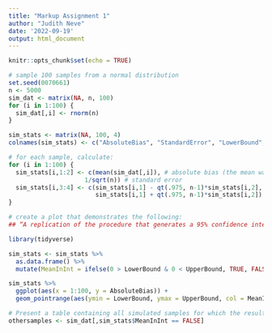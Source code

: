 ```yaml
---
title: "Markup Assignment 1"
author: "Judith Neve"
date: '2022-09-19'
output: html_document
---
```


```r
knitr::opts_chunk$set(echo = TRUE)
```

```r
# sample 100 samples from a normal distribution
set.seed(0070661)
n <- 5000
sim_dat <- matrix(NA, n, 100)
for (i in 1:100) {
  sim_dat[,i] <- rnorm(n)
}
```

```r
sim_stats <- matrix(NA, 100, 4)
colnames(sim_stats) <- c("AbsoluteBias", "StandardError", "LowerBound", "UpperBound")

# for each sample, calculate:
for (i in 1:100) {
  sim_stats[i,1:2] <- c(mean(sim_dat[,i]), # absolute bias (the mean was 0 so the mean of the sample works)
                     1/sqrt(n)) # standard error
  sim_stats[i,3:4] <- c(sim_stats[i,1] - qt(.975, n-1)*sim_stats[i,2], # lower bound of the CI
                        sim_stats[i,1] + qt(.975, n-1)*sim_stats[i,2]) # upper bound of the CI
}
```

```r
# create a plot that demonstrates the following:
## “A replication of the procedure that generates a 95% confidence interval that is centered around the sample mean would cover the population value at least 95 out of 100 times” (Neyman, 1934)

library(tidyverse)

sim_stats <- sim_stats %>%
  as.data.frame() %>%
  mutate(MeanInInt = ifelse(0 > LowerBound & 0 < UpperBound, TRUE, FALSE))

sim_stats %>%
  ggplot(aes(x = 1:100, y = AbsoluteBias)) +
  geom_pointrange(aes(ymin = LowerBound, ymax = UpperBound, col = MeanInInt))
```

```r
# Present a table containing all simulated samples for which the resulting confidence interval does not contain the population value
othersamples <- sim_dat[,sim_stats$MeanInInt == FALSE]
```

